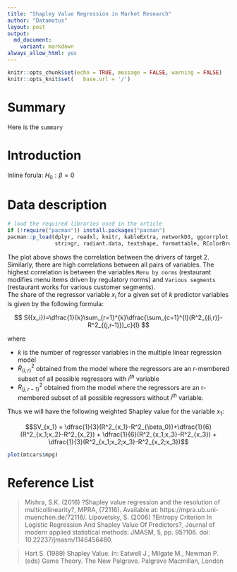 ---
title: "Shapley Value Regression in Market Research"
author: "Datamotus"
layout: post
output:
  md_document:
    variant: markdown
always_allow_html: yes
---

```{r setup, include = FALSE}
knitr::opts_chunk$set(echo = TRUE, message = FALSE, warning = FALSE)
knitr::opts_knit$set(	base.url = '/')
```

# Summary

Here is the `summary`

# Introduction

Inline forula: $H_0:\beta = 0$

# Data description 

```{r}
# load the required libraries used in the article
if (!require("pacman")) install.packages("pacman")
pacman::p_load(dplyr, readxl, knitr, kableExtra, networkD3, ggcorrplot, 
               stringr, radiant.data, textshape, formattable, RColorBrewer, ggraph, igraph)
```


The plot above shows the correlation between the drivers of target 2. Similarly, there are high correlations between all pairs of variables. The highest correlation is between the variables `Menu by norms` (restaurant modifies menu items driven by regulatory norms) and `Various segments` (restaurant works for various customer segments).  
The share of the regressor variable $x_i$ for a given set of $k$ predictor variables is given by the following formula: 


$$
S({x_i})=\dfrac{1}{k}\sum_{r=1}^{k}\dfrac{\sum_{c=1}^{l}(R^2_{(i,r)}-R^2_{(j,r-1)})_c}{l}
$$

where 
  
 * $k$ is the number of regressor variables in the multiple linear regression model
 * $R^2_{(i,r)}$ obtained from the model where the regressors are an r-membered subset of all possible regressors with $i^{th}$ variable
 * $R^2_{(j,r-1)}$ obtained from the model where the regressors are an r-membered subset of all possible regressors without $i^{th}$ variable.
  

Thus we will have the following weighted Shapley value for the variable $x_1$: 

$$SV_{x_1} = \dfrac{1}{3}(R^2_{x_1}-R^2_{\beta_0})+\dfrac{1}{6}(R^2_{x_1;x_2}-R^2_{x_2}) + \dfrac{1}{6}(R^2_{x_1;x_3}-R^2_{x_3}) + \dfrac{1}{3}(R^2_{x_1;x_2;x_3}-R^2_{x_2;x_3})$$

```{r}
plot(mtcars$mpg)
```

# Reference List 

 > Mishra, S.K. (2016) ?Shapley value regression and the resolution of multicollinearity?, MPRA, (72116). Available at: https://mpra.ub.uni-muenchen.de/72116/.
 > Lipovetsky, S. (2006) ?Entropy Criterion In Logistic Regression And Shapley Value Of Predictors?, Journal of modern applied statistical methods: JMASM, 5, pp. 95?106. doi: 10.22237/jmasm/1146456480.
 
 > Hart S. (1989) Shapley Value. In: Eatwell J., Milgate M., Newman P. (eds) Game Theory. The New Palgrave. Palgrave Macmillan, London
